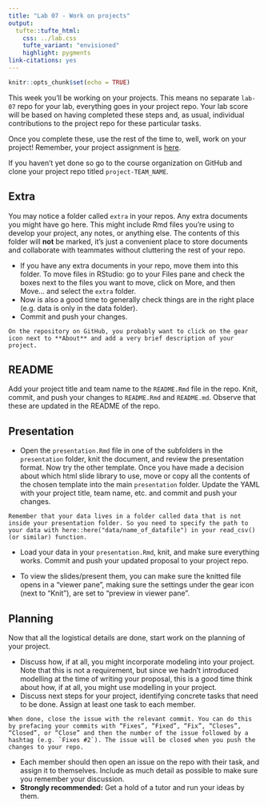 ```yaml
---
title: "Lab 07 - Work on projects"
output: 
  tufte::tufte_html:
    css: ../lab.css
    tufte_variant: "envisioned"
    highlight: pygments
link-citations: yes
---
```


```r
knitr::opts_chunk$set(echo = TRUE)
```

This week you'll be working on your projects.
This means no separate `lab-07` repo for your lab, everything goes in your project repo.
Your lab score will be based on having completed these steps and, as usual, individual contributions to the project repo for these particular tasks.

Once you complete these, use the rest of the time to, well, work on your project!
Remember, your project assignment is [here](https://idsed.digital/assessments/project/).

If you haven't yet done so go to the course organization on GitHub and clone your project repo titled `project-TEAM_NAME`.

## Extra

You may notice a folder called `extra` in your repos.
Any extra documents you might have go here.
This might include Rmd files you're using to develop your project, any notes, or anything else.
The contents of this folder will **not** be marked, it's just a convenient place to store documents and collaborate with teammates without cluttering the rest of your repo.

-   If you have any extra documents in your repo, move them into this folder. To move files in RStudio: go to your Files pane and check the boxes next to the files you want to move, click on More, and then Move... and select the `extra` folder.
- Now is also a good time to generally check things are in the right place (e.g. data is only in the data folder).
-   Commit and push your changes.

```marginfigure
On the repository on GitHub, you probably want to click on the gear icon next to **About** and add a very brief description of your project.
```

## README

Add your project title and team name to the `README.Rmd` file in the repo.
Knit, commit, and push your changes to `README.Rmd` and `README.md`.
Observe that these are updated in the README of the repo.

## Presentation

-   Open the `presentation.Rmd` file in one of the subfolders in the `presentation` folder, knit the document, and review the presentation format. Now try the other template. Once you have made a decision about which html slide library to use, move or copy all the contents of the chosen template into the main `presentation` folder. Update the YAML with your project title, team name, etc. and commit and push your changes.

```marginfigure
Remember that your data lives in a folder called data that is not inside your presentation folder. So you need to specify the path to your data with here::here("data/name_of_datafile") in your read_csv() (or similar) function.
```

- Load your data in your `presentation.Rmd`, knit, and make sure everything works. Commit and push your updated proposal to your project repo.

- To view the slides/present them, you can make sure the knitted file opens in a "viewer pane", making sure the settings under the gear icon (next to "Knit"), are set to "preview in viewer pane".

## Planning

Now that all the logistical details are done, start work on the planning of your project.

-   Discuss how, if at all, you might incorporate modeling into your project. Note that this is not a requirement, but since we hadn't introduced modelling at the time of writing your proposal, this is a good time think about how, if at all, you might use modelling in your project.
-   Discuss next steps for your project, identifying concrete tasks that need to be done. Assign at least one task to each member.

```marginfigure
When done, close the issue with the relevant commit. You can do this by prefacing your commits with “Fixes”, “Fixed”, “Fix”, “Closes”, “Closed”, or “Close” and then the number of the issue followed by a hashtag (e.g. `Fixes #2`). The issue will be closed when you push the changes to your repo.
```

-   Each member should then open an issue on the repo with their task, and assign it to themselves. Include as much detail as possible to make sure you remember your discussion.
-   **Strongly recommended:** Get a hold of a tutor and run your ideas by them.